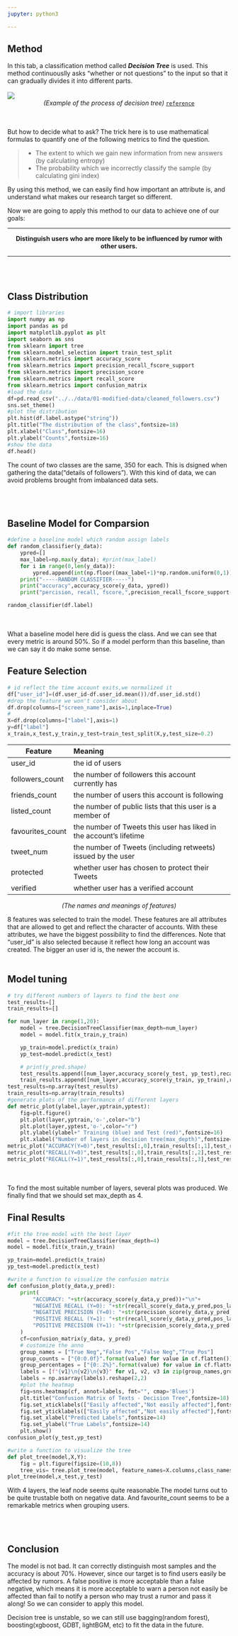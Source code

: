 ```yaml
---
jupyter: python3

---
```



## Method 

In this tab, a classification method called ***Decision Tree*** is used. This method continuouslly asks "whether or not questions" to the input so that it can gradually divides it into different parts.
<br></br>
![](tree.png)
<center>*(Example of the process of decision tree)*  [`reference`](https://www.ibm.com/topics/decision-trees)</center>
<br></br>
But how to decide what to ask? The trick here is to use mathematical formulas to quantify one of the following metrics to find the question.

>- The extent to which we gain new information from new answers (by calculating entropy) 
>- The probability which we incorrectly classify the sample (by calculating gini index)


By using this method, we can easily find how important an attribute is, and understand what makes our research target so different.

Now we are going to apply this method to our data to achieve one of our goals:  


---

<center>**Distinguish users who are more likely to be influenced by rumor with other users.**</center>

--- 

<br></br>

## Class Distribution
```python
# import libraries
import numpy as np
import pandas as pd
import matplotlib.pyplot as plt
import seaborn as sns
from sklearn import tree
from sklearn.model_selection import train_test_split
from sklearn.metrics import accuracy_score
from sklearn.metrics import precision_recall_fscore_support
from sklearn.metrics import precision_score
from sklearn.metrics import recall_score
from sklearn.metrics import confusion_matrix
#load the data
df=pd.read_csv("../../data/01-modified-data/cleaned_followers.csv")
sns.set_theme()
#plot the distribution
plt.hist(df.label.astype("string"))
plt.title("The distribution of the class",fontsize=18)
plt.xlabel("Class",fontsize=16)
plt.ylabel("Counts",fontsize=16)
#show the data
df.head()
```

The count of two classes are the same, 350 for each. This is dsigned when gathering the data("details of followers"). With this kind of data, we can avoid problems brought from imbalanced data sets.

<br></br>

## Baseline Model for Comparsion
```python
#define a baseline model which random assign labels
def random_classifier(y_data):
    ypred=[]
    max_label=np.max(y_data); #print(max_label)
    for i in range(0,len(y_data)):
        ypred.append(int(np.floor((max_label+1)*np.random.uniform(0,1))))
    print("-----RANDOM CLASSIFIER-----")
    print("accuracy",accuracy_score(y_data, ypred))
    print("percision, recall, fscore,",precision_recall_fscore_support(y_data,ypred))

random_classifier(df.label)
```
<br></br>
What a baseline model here did is guess the class. And we can see that every metric is around 50%. So if a model perform than this baseline, than we can say it do make some sense.

## Feature Selection
```python
# id reflect the time account exits,we normalized it 
df["user_id"]=(df.user_id-df.user_id.mean())/df.user_id.std() 
#drop the feature we won't consider about
df.drop(columns=["screen_name"],axis=1,inplace=True)
#
X=df.drop(columns=["label"],axis=1)
y=df["label"]
x_train,x_test,y_train,y_test=train_test_split(X,y,test_size=0.2)
```

| Feature          | Meaning                                                             | 
|------------------|:--------------------------------------------------------------------|
| user_id          | the id of users                                                     | 
| followers_count  | the number of followers this account currently has                  | 
| friends_count    | the number of users this account is following                       | 
| listed_count     | the number of public lists that this user is a member of            | 
| favourites_count | the number of Tweets this user has liked in the account’s lifetime  | 
| tweet_num        | the number of Tweets (including retweets) issued by the user        | 
| protected        | whether user has chosen to protect their Tweets                     | 
| verified         | whether user has a verified account                                 | 
<center>*(The names and meanings of features)*</center>


8 features was selected to train the model. These features are all attributes that are allowed to get and reflect the character of accounts. With these attributes, we have the biggest possibility to find the differences. Note that "user_id" is also selected because it reflect how long an account was created. The bigger an user id is, the newer the account is.
<br></br>

## Model tuning
```python
# try different numbers of layers to find the best one
test_results=[]
train_results=[]

for num_layer in range(1,20):
    model = tree.DecisionTreeClassifier(max_depth=num_layer)
    model = model.fit(x_train,y_train)

    yp_train=model.predict(x_train)
    yp_test=model.predict(x_test)

    # print(y_pred.shape)
    test_results.append([num_layer,accuracy_score(y_test, yp_test),recall_score(y_test, yp_test,pos_label=0),recall_score(y_test, yp_test,pos_label=1)])
    train_results.append([num_layer,accuracy_score(y_train, yp_train),recall_score(y_train, yp_train,pos_label=0),recall_score(y_train, yp_train,pos_label=1)])
test_results=np.array(test_results)
train_results=np.array(train_results)
#generate plots of the performance of different layers 
def metric_plot(ylabel,layer,yptrain,yptest):
    fig=plt.figure()
    plt.plot(layer,yptrain,'o-',color="b")
    plt.plot(layer,yptest,'o-',color="r")
    plt.ylabel(ylabel+" Training (blue) and Test (red)",fontsize=16)
    plt.xlabel("Number of layers in decision tree(max_depth)",fontsize=16)
metric_plot("ACCURACY(Y=0)",test_results[:,0],train_results[:,1],test_results[:,1])
metric_plot("RECALL(Y=0)",test_results[:,0],train_results[:,2],test_results[:,2])
metric_plot("RECALL(Y=1)",test_results[:,0],train_results[:,3],test_results[:,3])
```
<br></br>
To find the most suitable number of layers, several plots was produced. We finally find that we should set max_depth as 4.


## Final Results
```python
#fit the tree model with the best layer
model = tree.DecisionTreeClassifier(max_depth=4)
model = model.fit(x_train,y_train)

yp_train=model.predict(x_train)
yp_test=model.predict(x_test)

#write a function to visualize the confusion matrix
def confusion_plot(y_data,y_pred):
    print(
        "ACCURACY: "+str(accuracy_score(y_data,y_pred))+"\n"+
        "NEGATIVE RECALL (Y=0): "+str(recall_score(y_data,y_pred,pos_label=0))+"\n"+
        "NEGATIVE PRECISION (Y=0): "+str(precision_score(y_data,y_pred,pos_label=0))+"\n"+
        "POSITIVE RECALL (Y=1): "+str(recall_score(y_data,y_pred,pos_label=1))+"\n"+
        "POSITIVE PRECISION (Y=1): "+str(precision_score(y_data,y_pred,pos_label=1))+"\n"
    )
    cf=confusion_matrix(y_data, y_pred)
    # customize the anno
    group_names = ["True Neg","False Pos","False Neg","True Pos"]
    group_counts = ["{0:0.0f}".format(value) for value in cf.flatten()]
    group_percentages = ["{0:.2%}".format(value) for value in cf.flatten()/np.sum(cf)]
    labels = [f"{v1}\n{v2}\n{v3}" for v1, v2, v3 in zip(group_names,group_counts,group_percentages)]
    labels = np.asarray(labels).reshape(2,2)
    #plot the heatmap
    fig=sns.heatmap(cf, annot=labels, fmt="", cmap='Blues')
    plt.title("Confusion Matrix of Texts - Decision Tree",fontsize=18)
    fig.set_xticklabels(["Easily affected","Not easily affected"],fontsize=13)
    fig.set_yticklabels(["Easily affected","Not easily affected"],fontsize=13)
    fig.set_xlabel("Predicted Labels",fontsize=14)
    fig.set_ylabel("True Labels",fontsize=14)
    plt.show()
confusion_plot(y_test,yp_test)

#write a function to visualize the tree
def plot_tree(model,X,Y):
    fig = plt.figure(figsize=(10,8))
    tree_vis= tree.plot_tree(model, feature_names=X.columns,class_names=Y.name,filled=True)
plot_tree(model,x_test,y_test)
```
With 4 layers, the leaf node seems quite reasonable.The model turns out to be quite trustable both on negative data. And favourite_count seems to be a remarkable metrics when grouping users.


<br></br>

## Conclusion

The model is not bad. It can correctly distinguish most samples and the accuracy is about 70%.  However, since our target is to find users easily be affected by rumors. A false positive is more acceptable than a false negative, which means it is more acceptable to warn a person not easily be affected than fail to notify a person who may trust a rumor and pass it along! So we can consider to apply this model.

Decision tree is unstable, so we can still use bagging(random forest), boosting(xgboost, GDBT, lightBGM, etc) to fit the data in the future.